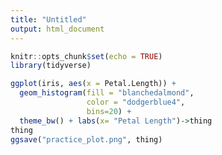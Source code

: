 ```yaml
---
title: "Untitled"
output: html_document
---
```


```r
knitr::opts_chunk$set(echo = TRUE)
library(tidyverse)
```

``` r
ggplot(iris, aes(x = Petal.Length)) + 
  geom_histogram(fill = "blanchedalmond",
                 color = "dodgerblue4", 
                 bins=20) +
  theme_bw() + labs(x= "Petal Length")->thing
thing
ggsave("practice_plot.png", thing)
```